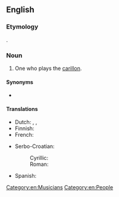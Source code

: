 ==English==

===Etymology===
{{suffix|en|carillon|ist}}.

===Noun===
{{en-noun}}

# One who plays the [[carillon]].

====Synonyms====
* {{l|en|carillonneur}}

====Translations====
{{trans-top|one who plays the carillon}}
* Dutch: {{t+|nl|beiaardier|m}}, {{t+|nl|klokkenspeler|m}}, {{t+|nl|klokkenist|m}}
* Finnish: {{t+|fi|[[tornikellopeli]]n [[soittaja]]}}
* French: {{t+|fr|carillonneur|m}}
{{trans-mid}}
* Serbo-Croatian:
*: Cyrillic: {{t|sh|звонар|m|sc=Cyrl}}
*: Roman: {{t+|sh|zvonar|m|sc=Latn}}
* Spanish: {{t|es|carrillonero|m}}
{{trans-bottom}}

[[Category:en:Musicians]]
[[Category:en:People]]